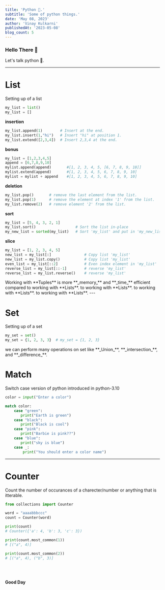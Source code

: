 ```yaml
---
title: 'Python 🐍.'
subtitle: 'Some of python things.'
date: 'May 08, 2023'
author: 'Vinay Kulkarni'
publishedAt: '2023-05-08'
blog_count: 5
---
```


### Hello There 🐼

Let's talk python 🐍.

---

# List

Setting up of a list

```python
my_list = list()
my_list = []
```

**insertion**

```python
my_list.append(1)        # Insert at the end.
my_list.insert(1,"hi")   # Insert "hi" at position 1.
my_list.extend([2,3,4])  # Insert 2,3,4 at the end.
```

**bonus**

```python
my_list = [1,2,3,4,5]
append = [6,7,8,9,10]
mylist.append(append)       #[1, 2, 3, 4, 5, [6, 7, 8, 9, 10]]
mylist.extend(append)       #[1, 2, 3, 4, 5, 6, 7, 8, 9, 10]
mylist = mylist + append    #[1, 2, 3, 4, 5, 6, 7, 8, 9, 10]
```

**deletion**

```python
my_list.pop()       # remove the last element from the list.
my_list.pop(1)      # remove the element at index '1' from the list.
my_list.remove(2)   # remove element '2' from the list.
```

**sort**

```python
my_list = [5, 4, 3, 2, 1]
my_list.sort()                  # Sort the list in-place
my_new_list = sorted(my_list)   # Sort 'my_list' and put in 'my_new_list'
```

**slice**

```python
my_list = [1, 2, 3, 4, 5]
new_list = my_list[:]               # Copy list 'my_list'
new_list = my_list.copy()           # Copy list 'my_list'
even_list = my_list[::2]            # Even index element in 'my_list'
reverse_list = my_list[::-1]        # reverse 'my_list'
reverse_list = my_list.reverse()    # reverse 'my_list'
```

<Callout>
  Working with **Tuples** is more **_memory_** and **_time_** efficient compared
  to working with **Lists**. to working with **Lists**. to working with
  **Lists**. to working with **Lists**.
</Callout>
---

# Set

Setting up of a set

```python
my_set = set()
my_set = {1, 2, 3, 3}  # my_set = {1, 2, 3}
```

<Callout>
  we can perform many operations on set like **_Union_**, **_intersection_**,
  and **_difference_**.
</Callout>

# Match

Switch case version of python introduced in python-3.10

```python
color = input("Enter a color")

match color:
    case "green":
       print("Earth is green")
    case "black":
       print("Black is cool")
    case "pink":
       print("Barbie is pink??")
    case "blue":
       print("sky is blue")
    case _:
        print("You should enter a color name")
```

---

# Counter

Count the number of occurances of a charecter/number or anything that is itterable.

```python
from collections import Counter

word = "aaaabbbccc"
count = Counter(word)

print(count)
# Counter({'a': 4, 'b': 3, 'c': 3})

print(count.most_common(1))
# [("a", 4)]

print(count.most_common(2))
# [("a", 4), ("b", 3)]
```

<br />
<br />

**Good Day**
